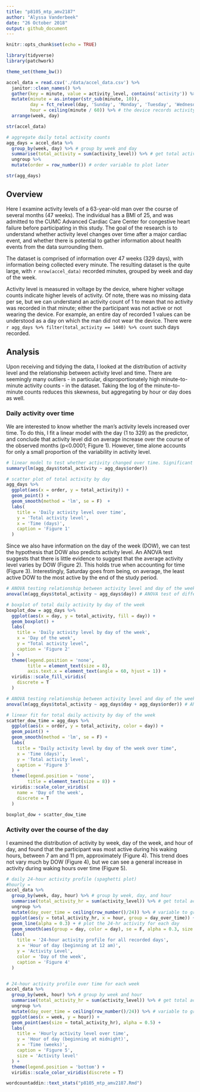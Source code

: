 ```yaml
---
title: "p8105_mtp_amv2187"
author: "Alyssa Vanderbeek"
date: "26 October 2018"
output: github_document
---
```


```r
knitr::opts_chunk$set(echo = TRUE)

library(tidyverse)
library(patchwork)

theme_set(theme_bw())
```

```r
accel_data = read.csv('./data/accel_data.csv') %>%
  janitor::clean_names() %>%
  gather(key = minute, value = activity_level, contains('activity')) %>%
  mutate(minute = as.integer(str_sub(minute, 10)),
         day = fct_relevel(day, 'Sunday', 'Monday', 'Tuesday', 'Wednesday', 'Thursday', 'Friday', 'Saturday'),
         hour = ceiling(minute / 60)) %>% # the device records activity units for every minute of the day, so we can break this up into hours of the day, starting at midnight
  arrange(week, day)

str(accel_data)

# aggregate daily total activity counts
agg_days = accel_data %>%
  group_by(week, day) %>% # group by week and day
  summarise(total_activity = sum(activity_level)) %>% # get total activity for each day
  ungroup %>%
  mutate(order = row_number()) # order variable to plot later

str(agg_days)

```

## Overview

Here I examine activity levels of a 63-year-old man over the course of several months (47 weeks). The individual has a BMI of 25, and was admitted to the CUMC Advanced Cardiac Care Center for congestive heart failure before participating in this study. The goal of the research is to understand whether activity level changes over time after a major cardiac event, and whether there is potential to gather information about health events from the data surrounding them.

The dataset is comprised of information over 47 weeks (329 days), with information being collected every minute. The resulting dataset is the quite large, with `r nrow(accel_data)` recorded minutes, grouped by week and day of the week. 

Activity level is measured in voltage by the device, where higher voltage counts indicate higher levels of activity. Of note, there was no missing data per se, but we can understand an activity count of 1 to mean that no activity was recorded in that minute; either the participant was not active or not wearing the device. For example, an entire day of recorded 1 values can be understood as a day on which the man did not wear the device. There were `r agg_days %>% filter(total_activity == 1440) %>% count` such days recorded. 



## Analysis

Upon receiving and tidying the data, I looked at the distribution of activity level and the relationship between activity level and time. There are seemingly many outliers - in particular, disproportionately high minute-to-minute activity counts - in the dataset. Taking the log of the minute-to-minute counts reduces this skewness, but aggregating by hour or day does as well.


### Daily activity over time

We are interested to know whether the man's activity levels increased over time. To do this, I fit a linear model with the day (1 to 329) as the predictor, and conclude that activity level did on average increase over the course of the observed months (p<0.0001; Figure 1). However, time alone accounts for only a small proportion of the variability in activity level.

```r
# linear model to test whether activity changed over time. Significant positive slope says activity increased; significant negative intercept says acitvity decreased. Lack of significance fails to reject the null hypothesis that day over the course of the months of wear does not predict activity level.
summary(lm(agg_days$total_activity ~ agg_days$order))

# scatter plot of total activity by day
agg_days %>%
  ggplot(aes(x = order, y = total_activity)) +
  geom_point() + 
  geom_smooth(method = 'lm', se = F)  +
  labs(
    title = 'Daily activity level over time',
    y = 'Total activity level',
    x = 'Time (days)',
    caption = 'Figure 1'
  )
```

Since we also have information on the day of the week (DOW), we can test the hypothesis that DOW also predicts activity level. An ANOVA test suggests that there is little evidence to suggest that the average activity level varies by DOW (Figure 2). This holds true when accounting for time (Figure 3). Interestingly, Saturday goes from being, on average, the least active DOW to the most active by the end of the study period.

```r
# ANOVA testing relationship between activity level and day of the week
anova(lm(agg_days$total_activity ~ agg_days$day)) # ANOVA test of difference between means

# boxplot of total daily activity by day of the week
boxplot_dow = agg_days %>%
  ggplot(aes(x = day, y = total_activity, fill = day)) +
  geom_boxplot() +
  labs(
    title = 'Daily activity level by day of the week',
    x = 'Day of the week',
    y = "Total activity level",
    caption = 'Figure 2'
  ) + 
  theme(legend.position = 'none',
        title = element_text(size = 8),
        axis.text.x = element_text(angle = 60, hjust = 1)) +
  viridis::scale_fill_viridis(
    discrete = T
  )

# ANOVA testing relationship between activity level and day of the week over time
anova(lm(agg_days$total_activity ~ agg_days$day + agg_days$order)) # ANOVA test of difference between means

# linear fit for total daily activity by day of the week
scatter_dow_time = agg_days %>%
  ggplot(aes(x = order, y = total_activity, color = day)) +
  geom_point() +
  geom_smooth(method = 'lm', se = F) +
  labs(
    title = "Daily activity level by day of the week over time",
    x = 'Time (days)',
    y = 'Total activity level',
    caption = 'Figure 3'
  ) +
  theme(legend.position = 'none',
        title = element_text(size = 8)) + 
  viridis::scale_color_viridis(
    name = 'Day of the week',
    discrete = T
  )

boxplot_dow + scatter_dow_time

```

### Activity over the course of the day

I examined the distribution of activity by week, day of the week, and hour of day, and found that the participant was most active during his waking hours, between 7 am and 11 pm, approximately (Figure 4). This trend does not vary much by DOW (Figure 4), but we can see a general increase in activity during waking hours over time (Figure 5).

```r
# daily 24-hour activity profile (spaghetti plot)
#hourly = 
accel_data %>%
  group_by(week, day, hour) %>% # group by week, day, and hour
  summarise(total_activity_hr = sum(activity_level)) %>% # get total activity for each hour of every day
  ungroup %>%
  mutate(day_over_time = ceiling(row_number()/24)) %>% # variable to group by day 1:329
  ggplot(aes(y = total_activity_hr, x = hour, group = day_over_time)) +
  geom_line(alpha = 0.3) + # plot the 24-hr activity for each day
  geom_smooth(aes(group = day, color = day), se = F, alpha = 0.3, size = 0.5) + # add smoothed lines for day of the week
  labs(
    title = '24-hour activity profile for all recorded days',
    x = 'Hour of day (beginning at 12 am)',
    y = 'Activity Level',
    color = 'Day of the week',
    caption = 'Figure 4'
  ) 


# 24-hour activity profile over time for each week
accel_data %>%
  group_by(week, hour) %>% # group by week and hour
  summarise(total_activity_hr = sum(activity_level)) %>% # get total activity for each hour of every day
  ungroup %>%
  mutate(day_over_time = ceiling(row_number()/24)) %>% # variable to group by day 1:329
  ggplot(aes(x = week, y = hour)) +
  geom_point(aes(size = total_activity_hr), alpha = 0.5) +
  labs(
    title = 'Hourly activity level over time',
    y = 'Hour of day (beginning at midnight)',
    x = 'Time (weeks)',
    caption = 'Figure 5',
    size = 'Activity level'
  ) + 
  theme(legend.position = 'bottom') +
  viridis::scale_color_viridis(discrete = T)

```


```r
wordcountaddin::text_stats("p8105_mtp_amv2187.Rmd")
```


